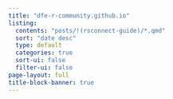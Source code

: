```yaml
---
title: "dfe-r-community.github.io"
listing:
  contents: "posts/!(rsconnect-guide)/*.qmd"
  sort: "date desc"
  type: default
  categories: true
  sort-ui: false
  filter-ui: false
page-layout: full
title-block-banner: true
---
```



